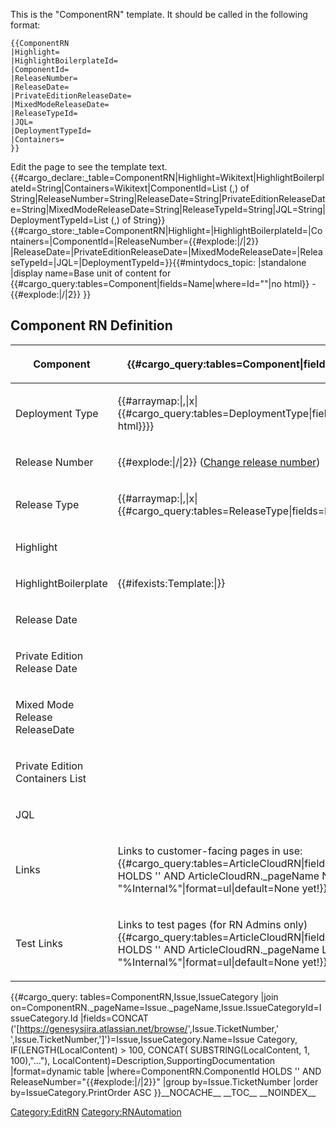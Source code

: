 <noinclude>
This is the "ComponentRN" template.
It should be called in the following format:
<pre>
{{ComponentRN
|Highlight=
|HighlightBoilerplateId=
|ComponentId=
|ReleaseNumber=
|ReleaseDate=
|PrivateEditionReleaseDate=
|MixedModeReleaseDate=
|ReleaseTypeId=
|JQL=
|DeploymentTypeId=
|Containers=
}}
</pre>
Edit the page to see the template text.
{{#cargo_declare:_table=ComponentRN|Highlight=Wikitext|HighlightBoilerplateId=String|Containers=Wikitext|ComponentId=List (,) of String|ReleaseNumber=String|ReleaseDate=String|PrivateEditionReleaseDate=String|MixedModeReleaseDate=String|ReleaseTypeId=String|JQL=String|DeploymentTypeId=List (,) of String}}
</noinclude><includeonly>{{#cargo_store:_table=ComponentRN|Highlight={{{Highlight|}}}|HighlightBoilerplateId={{{HighlightBoilerplateId|}}}|Containers={{{Containers|}}}|ComponentId={{{ComponentId|}}}|ReleaseNumber={{#explode:{{FULLPAGENAME}}|/|2}}
|ReleaseDate={{{ReleaseDate|}}}|PrivateEditionReleaseDate={{{PrivateEditionReleaseDate|}}}|MixedModeReleaseDate={{{MixedModeReleaseDate|}}}|ReleaseTypeId={{{ReleaseTypeId|}}}|JQL={{{JQL|}}}|DeploymentTypeId={{{DeploymentTypeId|}}}}}{{#mintydocs_topic:
|standalone
|display name=Base unit of content for {{#cargo_query:tables=Component|fields=Name|where=Id="{{{ComponentId|}}}"|no html}} - {{#explode:{{FULLPAGENAME}}|/|2}}
}}
==Component RN Definition==
{| class="wikitable"
! Component
| {{#cargo_query:tables=Component|fields=Name|where=Id="{{{ComponentId|}}}"|no html}}
|-
! Deployment Type
| {{#arraymap:{{{DeploymentTypeId|}}}|,|x|{{#cargo_query:tables=DeploymentType|fields=Name|where=Id="x"|no html}}}}
|-
! Release Number
| {{#explode:{{FULLPAGENAME}}|/|2}} ([[Special:MovePage/{{FULLPAGENAME}}|Change release number]])
|-
!Release Type
| {{#arraymap:{{{ReleaseTypeId|}}}|,|x|{{#cargo_query:tables=ReleaseType|fields=Name|where=Id="x"|no html}}}}
|-
!Highlight
|{{{Highlight|}}}
|-
!HighlightBoilerplate
|{{#ifexists:Template:{{{HighlightBoilerplateId|}}}|{{{{{HighlightBoilerplateId|}}}}}
|-
! Release Date
| {{{ReleaseDate|}}}
|-
! Private Edition Release Date
| {{{PrivateEditionReleaseDate|}}}
|-
! Mixed Mode Release ReleaseDate
| {{{MixedModeReleaseDate|}}}
|-
! Private Edition Containers List
| 
{{{Containers|}}}
|-
! JQL
| {{{JQL|}}}
|-
! Links
| Links to customer-facing pages in use:
{{#cargo_query:tables=ArticleCloudRN|field=_pageName|where=ComponentId HOLDS '{{{ComponentId|}}}' AND ArticleCloudRN._pageName NOT LIKE "%Internal%"|format=ul|default=None yet!}}
|-
!Test Links
| Links to test pages (for RN Admins only)
{{#cargo_query:tables=ArticleCloudRN|field=_pageName|where=ComponentId HOLDS '{{{ComponentId|}}}' AND ArticleCloudRN._pageName LIKE "%Internal%"|format=ul|default=None yet!}}
|}{{#cargo_query:
tables=ComponentRN,Issue,IssueCategory
|join on=ComponentRN._pageName=Issue._pageName,Issue.IssueCategoryId=IssueCategory.Id
|fields=CONCAT ('[https://genesysjira.atlassian.net/browse/',Issue.TicketNumber,' ',Issue.TicketNumber,']')=Issue,IssueCategory.Name=Issue Category,<!--DeploymentType.Name=Deployment Type,-->IF(LENGTH(LocalContent) > 100, CONCAT(
SUBSTRING(LocalContent, 1, 100),"..."), LocalContent)=Description,SupportingDocumentation
|format=dynamic table
|where=ComponentRN.ComponentId HOLDS '{{{ComponentId|}}}' AND ReleaseNumber="{{#explode:{{FULLPAGENAME}}|/|2}}"
|group by=Issue.TicketNumber
|order by=IssueCategory.PrintOrder ASC
}}__NOCACHE__
__TOC__
__NOINDEX__
[[Category:EditRN]]</includeonly>
<noinclude>[[Category:RNAutomation]]</noinclude>